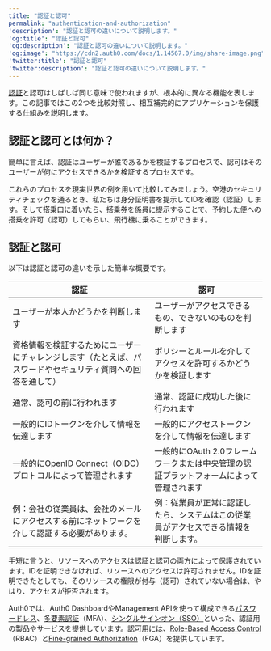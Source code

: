 ```yaml
---
title: "認証と認可"
permalink: "authentication-and-authorization"
'description': "認証と認可の違いについて説明します。"
'og:title': "認証と認可"
'og:description': "認証と認可の違いについて説明します。"
'og:image': "https://cdn2.auth0.com/docs/1.14567.0/img/share-image.png"
'twitter:title': "認証と認可"
'twitter:description': "認証と認可の違いについて説明します。"
---
```


[認証](/docs/ja-jp/authenticate)と認可はしばしば同じ意味で使われますが、根本的に異なる機能を表します。この記事ではこの2つを比較対照し、相互補完的にアプリケーションを保護する仕組みを説明します。

## 認証と認可とは何か？

簡単に言えば、認証はユーザーが誰であるかを検証するプロセスで、認可はそのユーザーが何にアクセスできるかを検証するプロセスです。

これらのプロセスを現実世界の例を用いて比較してみましょう。空港のセキュリティチェックを通るとき、私たちは身分証明書を提示してIDを確認（認証）します。そして搭乗口に着いたら、搭乗券を係員に提示することで、予約した便への搭乗を許可（認可）してもらい、飛行機に乗ることができます。

## 認証と認可

以下は認証と認可の違いを示した簡単な概要です。

<table class="table"><thead>
<tr>
<th><strong>認証</strong></th>
<th><strong>認可</strong></th>
</tr>
</thead>
<tbody>
<tr>
<td>ユーザーが本人かどうかを判断します</td>
<td>ユーザーがアクセスできるもの、できないのものを判断します</td>
</tr>
<tr>
<td>資格情報を検証するためにユーザーにチャレンジします（たとえば、パスワードやセキュリティ質問への回答を通して）</td>
<td>ポリシーとルールを介してアクセスを許可するかどうかを検証します</td>
</tr>
<tr>
<td>通常、認可の前に行われます</td>
<td>通常、認証に成功した後に行われます</td>
</tr>
<tr>
<td>一般的にIDトークンを介して情報を伝達します</td>
<td>一般的に<Tooltip id="react-containers-DefinitionTooltip-0">アクセストークン</Tooltip>を介して情報を伝達します</td>
</tr>
<tr>
<td>一般的に<Tooltip id="react-containers-DefinitionTooltip-1">OpenID Connect（OIDC）プロトコル</Tooltip>によって管理されます</td>
<td>一般的にOAuth 2.0フレームワークまたは中央管理の認証プラットフォームによって管理されます</td>
</tr>
<tr>
<td>例：会社の従業員は、会社のメールにアクセスする前にネットワークを介して認証する必要があります。</td>
<td>例：従業員が正常に認証したら、システムはこの従業員がアクセスできる情報を判断します。</td>
</tr>
</tbody>
</table>

手短に言うと、リソースへのアクセスは認証と認可の両方によって保護されています。IDを証明できなければ、リソースへのアクセスは許可されません。IDを証明できたとしても、そのリソースの権限が付与（認可）されていない場合は、やはり、アクセスが拒否されます。

Auth0では、<Tooltip data-tooltip-id="react-containers-DefinitionTooltip-0" href="/docs/ja-jp/glossary?term=auth0-dashboard" tip="Auth0 Dashboard: サービスを構成するためのAuth0の主製品。" cta="用語集の表示">Auth0 Dashboard</Tooltip>や<Tooltip data-tooltip-id="react-containers-DefinitionTooltip-0" href="/docs/ja-jp/glossary?term=management-api" tip="Management API: 顧客が管理タスクを実行できるようにするための製品。" cta="用語集の表示">Management API</Tooltip>を使って構成できる[パスワードレス](/docs/ja-jp/authenticate/passwordless/passwordless-with-universal-login)、[多要素認証](/docs/ja-jp/secure/multi-factor-authentication)（<Tooltip data-tooltip-id="react-containers-DefinitionTooltip-0" href="/docs/ja-jp/glossary?term=multifactor-authentication" tip="多要素認証（MFA）: ユーザー名とパスワードに加えて、SMS経由のコードなどの要素を使用するユーザー認証プロセス。" cta="用語集の表示">MFA</Tooltip>）、[シングルサインオン（SSO）](/docs/ja-jp/authenticate/single-sign-on)といった、認証用の製品やサービスを提供しています。認可用には、[Role-Based Access Control](/docs/ja-jp/manage-users/access-control/rbac)（RBAC）と[Fine-grained Authorization](https://docs.fga.dev/fga)（<Tooltip data-tooltip-id="react-containers-DefinitionTooltip-2" href="/docs/ja-jp/glossary?term=fine-grained-auth" tip="Fine-grained Authorization（FGA）: 個々のユーザーが特定のオブジェクトまたはリソースにアクセスできるようにするAuth0製品。" cta="用語集の表示">FGA</Tooltip>）を提供しています。
